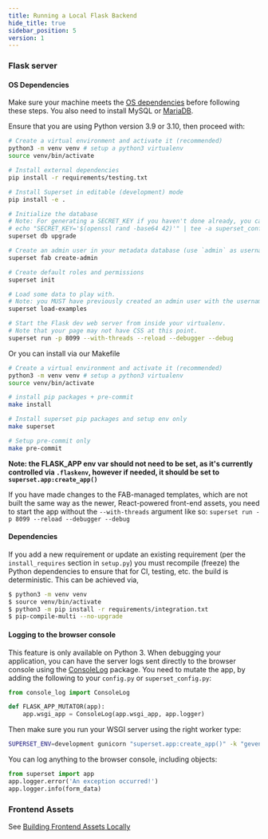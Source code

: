 ```yaml
---
title: Running a Local Flask Backend
hide_title: true
sidebar_position: 5
version: 1
---
```


### Flask server

#### OS Dependencies

Make sure your machine meets the [OS dependencies](https://superset.apache.org/docs/installation/installing-superset-from-scratch#os-dependencies) before following these steps.
You also need to install MySQL or [MariaDB](https://mariadb.com/downloads).

Ensure that you are using Python version 3.9 or 3.10, then proceed with:

```bash
# Create a virtual environment and activate it (recommended)
python3 -m venv venv # setup a python3 virtualenv
source venv/bin/activate

# Install external dependencies
pip install -r requirements/testing.txt

# Install Superset in editable (development) mode
pip install -e .

# Initialize the database
# Note: For generating a SECRET_KEY if you haven't done already, you can use the command:
# echo "SECRET_KEY='$(openssl rand -base64 42)'" | tee -a superset_config.py
superset db upgrade

# Create an admin user in your metadata database (use `admin` as username to be able to load the examples)
superset fab create-admin

# Create default roles and permissions
superset init

# Load some data to play with.
# Note: you MUST have previously created an admin user with the username `admin` for this command to work.
superset load-examples

# Start the Flask dev web server from inside your virtualenv.
# Note that your page may not have CSS at this point.
superset run -p 8099 --with-threads --reload --debugger --debug
```

Or you can install via our Makefile

```bash
# Create a virtual environment and activate it (recommended)
python3 -m venv venv # setup a python3 virtualenv
source venv/bin/activate

# install pip packages + pre-commit
make install

# Install superset pip packages and setup env only
make superset

# Setup pre-commit only
make pre-commit
```

**Note: the FLASK_APP env var should not need to be set, as it's currently controlled
via `.flaskenv`, however if needed, it should be set to `superset.app:create_app()`**

If you have made changes to the FAB-managed templates, which are not built the same way as the newer, React-powered front-end assets, you need to start the app without the `--with-threads` argument like so:
`superset run -p 8099 --reload --debugger --debug`

#### Dependencies

If you add a new requirement or update an existing requirement (per the `install_requires` section in `setup.py`) you must recompile (freeze) the Python dependencies to ensure that for CI, testing, etc. the build is deterministic. This can be achieved via,

```bash
$ python3 -m venv venv
$ source venv/bin/activate
$ python3 -m pip install -r requirements/integration.txt
$ pip-compile-multi --no-upgrade
```

#### Logging to the browser console

This feature is only available on Python 3. When debugging your application, you can have the server logs sent directly to the browser console using the [ConsoleLog](https://github.com/betodealmeida/consolelog) package. You need to mutate the app, by adding the following to your `config.py` or `superset_config.py`:

```python
from console_log import ConsoleLog

def FLASK_APP_MUTATOR(app):
    app.wsgi_app = ConsoleLog(app.wsgi_app, app.logger)
```

Then make sure you run your WSGI server using the right worker type:

```bash
SUPERSET_ENV=development gunicorn "superset.app:create_app()" -k "geventwebsocket.gunicorn.workers.GeventWebSocketWorker" -b 127.0.0.1:8099 --reload
```

You can log anything to the browser console, including objects:

```python
from superset import app
app.logger.error('An exception occurred!')
app.logger.info(form_data)
```

### Frontend Assets

See [Building Frontend Assets Locally](https://github.com/apache/superset/blob/master/CONTRIBUTING.md#frontend)
